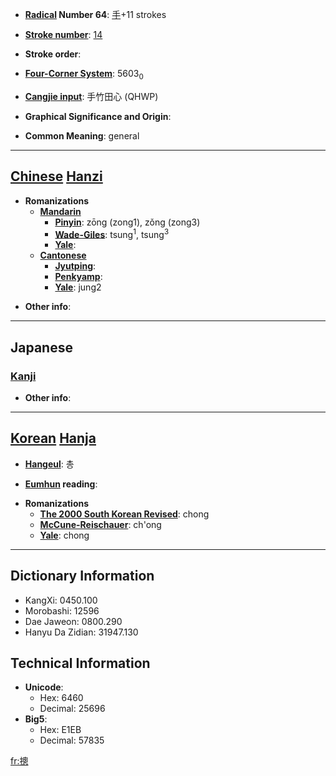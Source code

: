 * '''[[Wiktionary:Chinese radical index| Radical]] Number 64''': [[Wiktionary:Chinese radical index 手|手]]+11 strokes

* '''[[Wiktionary:Chinese total strokes index|Stroke number]]''': [[Wiktionary:Chinese total strokes index 14|14]]

* '''Stroke order''': 

* '''[[Wiktionary:Chinese four corner index|Four-Corner System]]''': 5603<sub>0</sub>

* '''[[Wiktionary:Chinese Cangjie index|Cangjie input]]''': 手竹田心 (QHWP)

* '''Graphical Significance and Origin''': 

* '''Common Meaning''': general

----

== [[Chinese]] [[Hanzi]] ==

* '''Romanizations'''
** '''[[Mandarin]]'''
*** '''[[Pinyin]]''': zōng (zong1), zǒng (zong3)
*** '''[[Wade-Giles]]''': tsung<sup>1</sup>, tsung<sup>3</sup>
*** '''[[Yale]]''': 
** '''[[Cantonese]]'''
*** '''[[Jyutping]]''':
*** '''[[Penkyamp]]''': 
*** '''[[Yale]]''': jung2

* '''Other info''': 

----

==Japanese==
===[[Kanji]]===
{{kanji|on readings=[[そう]] (sō)|kun readings=[[すべて]] (subete)}}

* '''Other info''':  

----

== [[Korean]] [[Hanja]] ==

* '''[[Hangeul]]''': 총

* '''[[Eumhun]] reading''': 

* '''Romanizations'''
** '''[[The 2000 South Korean Revised Romanization|The 2000 South Korean Revised]]''': chong
** '''[[McCune-Reischauer]]''': ch'ong
** '''[[Yale]]''': chong

----

== Dictionary Information ==

* KangXi: 0450.100
* Morobashi: 12596
* Dae Jaweon: 0800.290
* Hanyu Da Zidian: 31947.130

== Technical Information ==

* '''Unicode''':
** Hex: 6460
** Decimal: 25696
* '''Big5''':
** Hex: E1EB
** Decimal: 57835

[[fr:摠]]